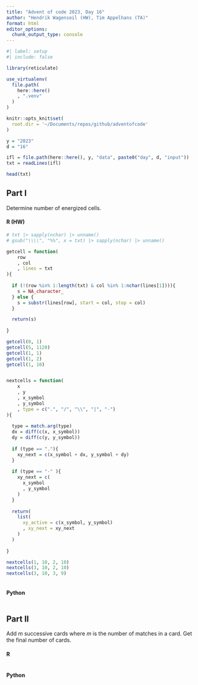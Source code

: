 ```yaml
---
title: "Advent of code 2023, Day 16"
author: "Hendrik Wagenseil (HW), Tim Appelhans (TA)"
format: html
editor_options: 
  chunk_output_type: console
---
```


```r
#| label: setup
#| include: false

library(reticulate)

use_virtualenv(
  file.path(
    here::here()
    , ".venv"
  )
)

knitr::opts_knit$set(
  root.dir = '~/Documents/repos/github/adventofcode'
)

y = "2023"
d = "16"

ifl = file.path(here::here(), y, "data", paste0("day", d, "input"))
txt = readLines(ifl)
```

```r
head(txt)
```


::: {.panel-tabset}

## Part I

Determine number of energized cells.

::: {.panel-tabset}

#### R (HW)

```r

# txt |> sapply(nchar) |> unname()
# gsub("\\\\", "%%", x = txt) |> sapply(nchar) |> unname()

getcell = function(
    row
    , col
    , lines = txt
){
  
  if (!(row %in% 1:length(txt) & col %in% 1:nchar(lines[1]))){
    s = NA_character_
  } else {
    s = substr(lines[row], start = col, stop = col)
  }

  return(s)
    
}

getcell(0, 1)
getcell(5, 1120)
getcell(1, 1)
getcell(1, 2)
getcell(1, 10)


nextcells = function(
    x
    , y
    , x_symbol
    , y_symbol
    , type = c(".", "/", "\\", "|", "-")
){
  
  type = match.arg(type)
  dx = diff(c(x, x_symbol))
  dy = diff(c(y, y_symbol))
  
  if (type == "."){
    xy_next = c(x_symbol + dx, y_symbol + dy)
  }
  
  if (type == "-" ){
    xy_next = c(
      x_symbol 
      , y_symbol
    )
  }
  
  return(
    list(
      xy_active = c(x_symbol, y_symbol)
      , xy_next = xy_next
    )
  )
  
}

nextcells(1, 10, 2, 10)
nextcells(3, 10, 2, 10)
nextcells(3, 10, 3, 9)



```

#### Python

```python
```

:::


## Part II

Add $m$ successive cards where $m$ is the number of matches in a card.
Get the final number of cards.

::: {.panel-tabset}

#### R

```r

```

#### Python

```python
```

:::

:::
